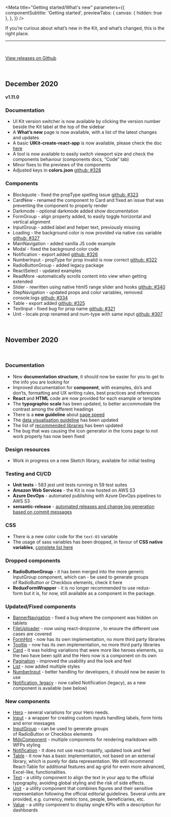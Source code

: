 
<Meta
  title="Getting started/What's new"
  parameters={{
    componentSubtitle: 'Getting started',
    previewTabs: {
      canvas: { hidden: true },
    },
  }}
/>

<div class="intro-description">
  <div>
    <p class="sbdocs sbdocs-p">
      If you’re curious about what’s new in the Kit, and what’s changed, this is
      the right place.
    </p>
  </div>
</div>

---

<br />

[View releases on Github](https://github.com/wfp/ui/releases)

<br />

## December 2020

#### v1.11.0

### Documentation

- UI Kit version switcher is now available by clicking the version number beside the Kit label at the top of the sidebar
- A **What’s new** page is now available, with a list of the latest changes and updates
- A basic **UIKit-create-react-app** is now available, please check the doc [here](?path=/docs/getting-started-installing-the-kit--page)
- A tool is now available to easily switch viewport size and check the components behaviour (components docs, “Code” tab)
- Minor fixes to the previews of the components
- Adjusted keys in **colors.json** [github: #328](https://github.com/wfp/ui/issues/328)

### Components

- Blockquote - fixed the propType spelling issue [github: #323](https://github.com/wfp/ui/issues/323)
- CardNew - renamed the component to Card and fixed an issue that was preventing the component to properly render
- Darkmode - optional darkmode added show documentation
- FormGroup - align property added, to easily toggle horizontal and vertical alignment
- InputGroup - added label and helper text, previously missing
- Loading - the background color is now provided via native css variable [github: #327](https://github.com/wfp/ui/issues/327)
- MainNavigation - added vanilla JS code example
- Modal - fixed the background color code
- Notification - export added [github: #326](https://github.com/wfp/ui/issues/326)
- NumberInput - propType for prop invalid is now correct [github: #322](https://github.com/wfp/ui/issues/322)
- RadioButtonGroup - added legacy package
- ReactSelect - updated examples
- ReadMore -automatically scrolls content into view when getting extended
- Slider - rewritten using native html5 range slider and hooks [github: #340](https://github.com/wfp/ui/issues/340)
- StepNavigation - updated props and color variables, removed console.logs [github: #334](https://github.com/wfp/ui/issues/334)
- Table - export added [github: #325](https://github.com/wfp/ui/issues/325)
- TextInput - fixed bug for prop name [github: #321](https://github.com/wfp/ui/issues/321)
- Unit - locale prop renamed and num-type with same input [github: #307](https://github.com/wfp/ui/issues/307)

<br />

## November 2020

&nbsp;&nbsp;&nbsp;

### Documentation

- New **documentation structure**, it should now be easier for you to get to the info you are looking for
- Improved documentation for **component**, with examples, do’s and don’ts, formatting and UX writing rules, best practices and references
- **React** and **HTML** code are now provided for each example or template
- The **typographic scale** has been updated, to better accommodate the contrast among the different headings
- There is a **new guideline** about [page speed](https://uikit.wfp.org/next-docs/index.html?path=/docs/documentation-guidelines-page-speed--page)
- The [data visualisation guideline](https://uikit.wfp.org/docs/index.html?path=/docs/core-layout-mdx--mix-bar-chart-chart) has been updated
- The list of [recommended libraries](https://uikit.wfp.org/docs/index.html?path=/docs/getting-started-recommended-libraries--page) has been updated
- The bug that was causing the icon generator in the Icons page to not work properly has now been fixed

### Design resources

- Work in progress on a new Sketch library, available for initial testing

### Testing and CI/CD

- **Unit tests** - 583 jest unit tests running in 59 test suites
- **Amazon Web Services** - the Kit is now hosted on AWS S3
- **Azure DevOps** - automated publishing with Azure DevOps pipelines to AWS S3
- **semantic-release** - [automated releases and change log generation based on commit messages](https://github.com/wfp/ui/releases)

### CSS

- There is a new color code for the `text-03` variable
- The usage of sass variables has been dropped, in favour of **CSS native variables**, [complete list here](https://github.com/wfp/ui/blob/master/src/globals/scss/_theme-tokens.scss)

### Dropped components

- **RadioButtonGroup** - it has been merged into the more generic InputGroup component, which can - be used to generate groups of RadioButton or Checkbox elements, check it here
- **ReduxFormWrapper** - it is no longer recommended to use redux-form but it is, for now, still available as a component in the package.

### Updated/Fixed components

- [BannerNavigation](https://uikit.wfp.org/docs/index.html?path=/docs/components-navigations-bannernavigation--regular-navigation) - fixed a bug where the component was hidden on tablets
- [FileUploader](https://uikit.wfp.org/docs/index.html?path=/docs/components-forms-fileuploader-react-dropzone--regular) - now using react-dropzone , to ensure the different use cases are covered
- [FormHint](https://uikit.wfp.org/docs/index.html?path=/docs/components-forms-formhint--regular) - now has its own implementation, no more third party libraries
- [Tooltip](https://uikit.wfp.org/docs/index.html?path=/docs/components-ui-elements-tooltip--regular) - now has its own implementation, no more third party libraries
- [Card](https://uikit.wfp.org/docs/index.html?path=/docs/components-content-related-card--text-card) - it was holding variations that were more like heroes elements, so the two have been split and the Hero now is a component on its own
- [Pagination](https://uikit.wfp.org/docs/index.html?path=/docs/components-ui-elements-pagination--regular) - improved the usability and the look and feel
- [List](https://uikit.wfp.org/docs/index.html?path=/docs/components-ui-elements-list--regular) - now added multiple styles
- [NumberInput](https://uikit.wfp.org/docs/index.html?path=/docs/components-forms-numberinput--regular) - better handling for developers, it should now be easier to use
- [Notification, legacy](https://uikit.wfp.org/docs/index.html?path=/docs/components-ui-elements-notification-legacy--regular) - now called Notification (legacy), as a new component is available (see below)

### New components

- [Hero](https://uikit.wfp.org/docs/index.html?path=/docs/components-content-related-hero--regular) - several variations for your Hero needs.
- [Input](https://uikit.wfp.org/docs/index.html?path=/docs/components-forms-input--regular) - a wrapper for creating custom inputs handling labels, form hints and error messages
- [InputGroup](https://uikit.wfp.org/docs/index.html?path=/docs/components-forms-inputgroup--regular) - can be used to generate groups of RadioButton or Checkbox elements
- [MdxComponent](https://uikit.wfp.org/docs/index.html?path=/docs/components-content-related-mdx-components--regular) - multiple components for rendering markdown with WFPs styling
- [Notification](https://uikit.wfp.org/docs/index.html?path=/docs/components-ui-elements-notification--toast) - it does not use react-toastify, updated look and feel
- [Table](https://uikit.wfp.org/docs/index.html?path=/docs/components-ui-elements-table--regular) - it now has a basic implementation, not based on an external library, which is purely for data representation. We still recommend React-Table for additional features and ag-grid for even more advanced, Excel-like, functionalities.
- [Text](https://uikit.wfp.org/docs/index.html?path=/docs/components-ui-elements-text--regular) - a utility component to align the text in your app to the official typography, avoiding global styling and the risk of side effects.
- [Unit](https://uikit.wfp.org/docs/index.html?path=/docs/components-content-related-unit--regular) - a utility component that combines figures and their sensitive representation following the official editorial guidelines. Several units are provided, e.g. currency, metric tons, people, beneficiaries, etc.
- [Value](https://uikit.wfp.org/docs/index.html?path=/docs/components-ui-elements-value--regular) - a utility component to display single KPIs with a description for dashboards
